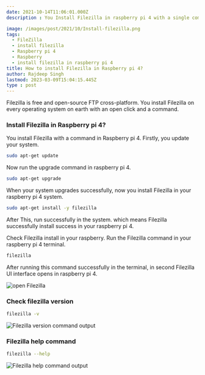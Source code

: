 ```yaml
---
date: 2021-10-14T11:06:01.000Z
description : You Install Filezilla in raspberry pi 4 with a single command.

image: /images/post/2021/10/Install-filezilla.png
tags:
  - FileZilla
  - install filezilla
  - Raspberry pi 4
  - Raspberry
  - install filezilla in raspberry pi 4
title: How to install Filezilla in Raspberry pi 4?
author: Rajdeep Singh
lastmod: 2023-03-09T15:04:15.445Z
type : post
---
```


Filezilla is free and open-source FTP cross-platform. You install Filezilla on every operating system on earth with an open click and a command.

### Install Filezilla in Raspberry pi 4?

You install Filezilla with a command in Raspberry pi 4. Firstly, you update your
system.

```bash
sudo apt-get update
```

Now run the upgrade command in raspberry pi 4.

```bash
sudo apt-get upgrade
```

When your system upgrades successfully, now you install Filezilla in your
raspberry pi 4 system.

```bash
sudo apt-get install -y filezilla
```

After This, run successfully in the system. which means Filezilla successfully install success in your raspberry pi 4.

Check Filezilla install in your raspberry. Run the Filezilla command in your raspberry pi 4 terminal.

```bash
filezilla
```

After running this command successfully in the terminal, in second Filezilla UI interface opens in raspberry pi 4.

![open Filezilla](/images/post/2021/10/open-filezilla.png "open Filezilla")

### Check filezilla version

```bash
filezilla -v
```

![Filezilla version command output](/images/post/2021/10/carbon--6-.png "Filezilla version command output")

### Filezilla help command

```bash
filezilla --help
```

![Filezilla help command output](/images/post/2021/10/carbon--5-.png "Filezilla help command output")

